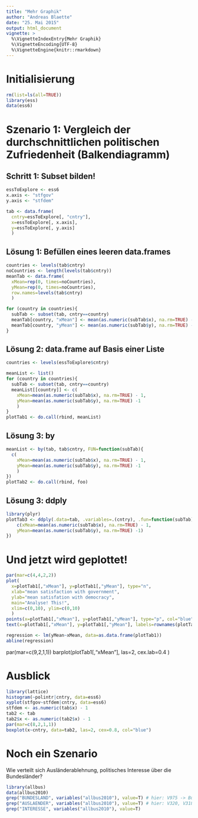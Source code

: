 ```yaml
---
title: "Mehr Graphik"
author: "Andreas Blaette"
date: "25. Mai 2015"
output: html_document
vignette: >
  %\VignetteIndexEntry{Mehr Graphik}
  %\VignetteEncoding{UTF-8}
  %\VignetteEngine{knitr::rmarkdown}  
---
```


Initialisierung
===============

```r
rm(list=ls(all=TRUE))
library(ess)
data(ess6)
```


Szenario 1: Vergleich der durchschnittlichen politischen Zufriedenheit (Balkendiagramm)
=======================================================================================

Schritt 1: Subset bilden!
-------------------------

```r
essToExplore <- ess6
x.axis <- "stfgov"
y.axis <- "stfdem"

tab <- data.frame(
  cntry=essToExplore[, "cntry"],
  x=essToExplore[, x.axis],
  y=essToExplore[, y.axis]
  )
```

Lösung 1: Befüllen eines leeren data.frames
-------------------------------------------

```r
countries <- levels(tab$cntry)
noCountries <- length(levels(tab$cntry))
meanTab <- data.frame(
  xMean=rep(0, times=noCountries),
  yMean=rep(0, times=noCountries),
  row.names=levels(tab$cntry)
  )

for (country in countries){
  subTab <- subset(tab, cntry==country)
  meanTab[country, "xMean"] <- mean(as.numeric(subTab$x), na.rm=TRUE) - 1
  meanTab[country, "yMean"] <- mean(as.numeric(subTab$y), na.rm=TRUE) - 1
}
```

Lösung 2: data.frame auf Basis einer Liste
------------------------------------------

```r
countries <- levels(essToExplore$cntry)

meanList <- list()
for (country in countries){
  subTab <- subset(tab, cntry==country)
  meanList[[country]] <- c(
    xMean=mean(as.numeric(subTab$x), na.rm=TRUE) - 1,
    yMean=mean(as.numeric(subTab$y), na.rm=TRUE) -1 
    )
}
plotTab1 <- do.call(rbind, meanList)
```


Lösung 3: by
------------

```r
meanList <- by(tab, tab$cntry, FUN=function(subTab){
  c(
    xMean=mean(as.numeric(subTab$x), na.rm=TRUE) - 1,
    yMean=mean(as.numeric(subTab$y), na.rm=TRUE) -1 
    )
})
plotTab2 <- do.call(rbind, foo)
```


Lösung 3: ddply
---------------

```r
library(plyr)
plotTab3 <- ddply(.data=tab, .variables=.(cntry), .fun=function(subTab){
    c(xMean=mean(as.numeric(subTab$x), na.rm=TRUE) - 1,
    yMean=mean(as.numeric(subTab$y), na.rm=TRUE) -1)
})
```


Und jetzt wird geplottet!
=========================

```r
par(mar=c(4,4,2,2))
plot(
  x=plotTab1[,"xMean"], y=plotTab1[,"yMean"], type="n",
  xlab="mean satisfaction with government",
  ylab="mean satisfation with democracy",
  main="Analyse! This!",
  xlim=c(0,10), ylim=c(0,10)
  )
points(x=plotTab1[,"xMean"], y=plotTab1[,"yMean"], type="p", col="blue", pch=16, cex=1)
text(x=plotTab1[,"xMean"], y=plotTab1[,"yMean"], labels=rownames(plotTab1), cex=0.5, pos=2)

regression <- lm(yMean~xMean, data=as.data.frame(plotTab1))
abline(regression)
```


par(mar=c(9,2,1,1))
barplot(plotTab1[,"xMean"], las=2,
cex.lab=0.4
)

Ausblick
========

```r
library(lattice)
histogram(~polintr|cntry, data=ess6)
xyplot(stfgov~stfdem|cntry, data=ess6)
stfdem <- as.numeric(tab$x) - 1
tab2 <- tab
tab2$x <- as.numeric(tab2$x) - 1
par(mar=c(8,2,1,1))
boxplot(x~cntry, data=tab2, las=2, cex=0.8, col="blue")
```


Noch ein Szenario
=================

Wie verteilt sich Ausländerablehnung, politisches Interesse über die Bundesländer?

```r
library(allbus)
data(allbus2010)
grep("BUNDESLAND", variables("allbus2010"), value=T) # hier: V975 -> Bundesland
grep("AUSLAENDER", variables("allbus2010"), value=T) # hier: V320, V318, V321
grep("INTERESSE", variables("allbus2010"), value=T)
```